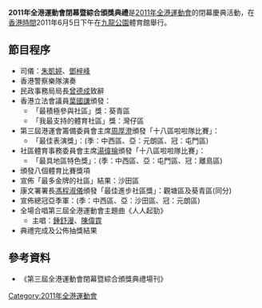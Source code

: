 '''2011年全港運動會閉幕暨綜合頒獎典禮'''是[[2011年全港運動會|2011年全港運動會]]的閉幕慶典活動，在[[香港時間|香港時間]]2011年6月5日下午在[[九龍公園|九龍公園]]體育館舉行。

==節目程序==
*司儀：[[朱凱婷|朱凱婷]]、[[鄧梓峰|鄧梓峰]]
*香港警察樂隊演奏
*民政事務局局長[[曾德成|曾德成]]致辭
*香港立法會議員[[葉國謙|葉國謙]]頒發：
**「最積極參與社區」獎：葵青區
**「我最支持的體育社區」獎：灣仔區
*第三屆港運會籌備委員會主席[[周厚澄|周厚澄]]頒發「十八區啦啦隊比賽」：
**「最佳表演獎」：(季：中西區、亞：元朗區、冠：屯門區)
*社區體育事務委員會主席[[湯徫掄|湯徫掄]]頒發「十八區啦啦隊比賽」：
**「最具地區特色獎」：(季：中西區、亞：屯門區、冠：離島區)
*頒發八個體育比賽獎項
*宣佈「最多金牌的社區」結果：沙田區
*康文署署長[[馮程淑儀|馮程淑儀]]頒發「最佳進步社區獎」：觀塘區及葵青區(同分)
*宣佈總冠亞季軍：(季：中西區、亞：沙田區、冠：元朗區)
*全場合唱第三屆全港運動會主題曲《人人起勁》
**主唱：[[鍾舒漫|鍾舒漫]]、[[陳偉霆|陳偉霆]]
*典禮完成及公佈抽獎結果

==參考資料==
*《第三屆全港運動會閉幕暨綜合頒獎典禮場刊》

[[Category:2011年全港運動會|Category:2011年全港運動會]]